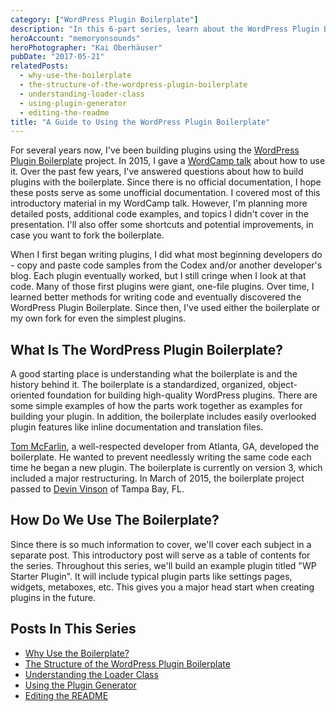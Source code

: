 ```yaml
---
category: ["WordPress Plugin Boilerplate"]
description: "In this 6-part series, learn about the WordPress Plugin Boilerplate and how it's the last tool you'll need to build amazing WordPress plugins."
heroAccount: "memoryonsounds"
heroPhotographer: "Kai Oberhäuser"
pubDate: "2017-05-21"
relatedPosts:
  - why-use-the-boilerplate
  - the-structure-of-the-wordpress-plugin-boilerplate
  - understanding-loader-class
  - using-plugin-generator
  - editing-the-readme
title: "A Guide to Using the WordPress Plugin Boilerplate"
---
```


For several years now, I've been building plugins using the [WordPress Plugin Boilerplate](https://wppb.io/) project. In 2015, I gave a [WordCamp talk](/presentations/using-wordpress-plugin-boilerplate) about how to use it. Over the past few years, I've answered questions about how to build plugins with the boilerplate. Since there is no official documentation, I hope these posts serve as some unofficial documentation. I covered most of this introductory material in my WordCamp talk. However, I'm planning more detailed posts, additional code examples, and topics I didn't cover in the presentation. I'll also offer some shortcuts and potential improvements, in case you want to fork the boilerplate.

When I first began writing plugins, I did what most beginning developers do - copy and paste code samples from the Codex and/or another developer's blog. Each plugin eventually worked, but I still cringe when I look at that code. Many of those first plugins were giant, one-file plugins. Over time, I learned better methods for writing code and eventually discovered the WordPress Plugin Boilerplate. Since then, I've used either the boilerplate or my own fork for even the simplest plugins.

## What Is The WordPress Plugin Boilerplate?

A good starting place is understanding what the boilerplate is and the history behind it. The boilerplate is a standardized, organized, object-oriented foundation for building high-quality WordPress plugins. There are some simple examples of how the parts work together as examples for building your plugin. In addition, the boilerplate includes easily overlooked plugin features like inline documentation and translation files.

[Tom McFarlin](https://tommcfarlin.com/), a well-respected developer from Atlanta, GA, developed the boilerplate. He wanted to prevent needlessly writing the same code each time he began a new plugin. The boilerplate is currently on version 3, which included a major restructuring. In March of 2015, the boilerplate project passed to [Devin Vinson](https://devinvinson.com/) of Tampa Bay, FL.

## How Do We Use The Boilerplate?

Since there is so much information to cover, we'll cover each subject in a separate post. This introductory post will serve as a table of contents for the series. Throughout this series, we'll build an example plugin titled "WP Starter Plugin". It will include typical plugin parts like settings pages, widgets, metaboxes, etc. This gives you a major head start when creating plugins in the future.

## Posts In This Series

- [Why Use the Boilerplate?](/post/why-use-the-boilerplate/)
- [The Structure of the WordPress Plugin Boilerplate](/post/the-structure-of-the-wordpress-plugin-boilerplate/)
- [Understanding the Loader Class](/post/understanding-loader-class/)
- [Using the Plugin Generator](/post/using-plugin-generator/)
- [Editing the README](/post/editing-the-readme/)
